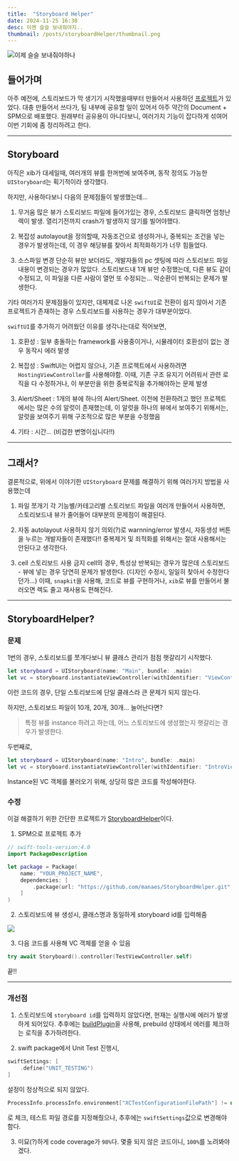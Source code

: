 ```yaml
---
title:  "Storyboard Helper"
date: 2024-11-25 16:30
desc: 이젠 슬슬 보내줘야지..
thumbnail: /posts/storyboardHelper/thumbnail.png
---
```


![이제 슬슬 보내줘야하나](/posts/storyboardHelper/thumbnail.png)

## 들어가며

아주 예전에, 스토리보드가 막 생기기 시작했을때부터 만들어서 사용하던 [프로젝트](https://github.com/manaes/StoryboardUtil)가 있었다.
대충 만들어서 쓰다가, 팀 내부에 공유할 일이 있어서 아주 약간의 Document + SPM으로 배포했다.
원래부터 공유용이 아니다보니, 여러가지 기능이 잡다하게 섞여어 이번 기회에 좀 정리하려고 한다.

---

## Storyboard

아직은 xib가 대세일때, 여러개의 뷰를 한꺼번에 보여주며, 동작 정의도 가능한 `UIStoryboard`는 획기적이라 생각했다.

하지만, 사용하다보니 다음의 문제점들이 발생했는데...

1. 무거움
많은 뷰가 스토리보드 파일에 들어가있는 경우, 스토리보드 클릭하면 엄청난 렉이 발생. 열리기전까지 crash가 발생하지 않기를 빌어야했다.

2. 복잡성
autolayout을 정의할때, 자동조건으로 생성하거나, 중복되는 조건을 넣는 경우가 발생하는데, 이 경우 해당뷰를 찾아서 최적화하기가 너무 힘들었다.

3. 소스파일 변경
단순히 뷰만 보더라도, 개발자들의 pc 셋팅에 따라 스토리보드 파일 내용이 변경되는 경우가 많았다.
스토리보드내 1개 뷰만 수정했는데, 다른 뷰도 같이 수정되고, 이 파일을 다른 사람이 열먼 또 수정되는...
악순환이 반복되는 문제가 발생한다.

기타 여러가지 문제점들이 있지만, 대체제로 나온 `swiftUI`로 전환이 쉽지 않아서
기존 프로젝트가 존재하는 경우 스토리보드를 사용하는 경우가 대부분이었다.

`swiftUI`를 추가하기 어려웠던 이유를 생각나는대로 적어보면,

1. 호환성 : 일부 충돌하는 framework를 사용중이거나, 시뮬레이터 호환성이 없는 경우 동작시 에러 발생

2. 복잡성 : SwiftUI는 어렵지 않으나, 기존 프로젝트에서 사용하려면 `HostingViewController`를 사용해야함. 
이때, 기존 구조 유지기 어려워서 관련 로직을 다 수정하거나, 이 부분만을 위한 중복로직을 추가해야하는 문제 발생

3. Alert/Sheet : 1개의 뷰에 하나의 Alert/Sheet. 이전에 전환하려고 했던 프로젝트에서는 많은 수의 알럿이 존재했는데,
이 알럿을 하나의 뷰에서 보여주기 위해서는, 알럿을 보여주기 위해 구조적으로 많은 부분을 수정했음

4. 기타 : 시간... (비겁한 변명이십니다!!)

---

## 그래서?

결론적으로, 위에서 이야기한 `UIStoryboard` 문제를 해결하기 위해 여러가지 방법을 사용했는데

1. 파일 쪼개기
각 기능별/카테고리별 스토리보드 파일을 여러개 만들어서 사용하면, 스토리보드내 뷰가 줄어들어 대부분의 문제점이 해결된다.

2. 자동 autolayout 사용하지 않기
의외(?)로 warnning/error 발생시, 자동생성 버튼을 누르는 개발자들이 존재했다!! 중복제거 및 죄적화를 위해서는 절대 사용해서는 안된다고 생각한다.

2. cell 스토리보드 사용 금지
cell의 경우, 특성상 반복되는 경우가 많은데 스토리보드 - 뷰에 넣는 경우 당연히 문제가 발생한다. (디자인 수정시, 일일히 찾아서 수정한다던가...)
이때, `snapkit`을 사용해, 코드로 뷰를 구현하거나, `xib`로 뷰를 만들어서 불러오면 렉도 줄고 재사용도 편해진다.

---

## StoryboardHelper?

### 문제

1번의 경우, 스토리보드를 쪼개다보니 뷰 클래스 관리가 점점 햇갈리기 시작했다.

```swift
let storyboard = UIStoryboard(name: "Main", bundle: .main)
let vc = storyboard.instantiateViewController(withIdentifier: "ViewController") as! ViewController
```

이런 코드의 경우, 단일 스토리보드에 단일 클래스라 큰 문제가 되지 않는다.

하지만, 스토리보드 파일이 10개, 20개, 30개... 늘어난다면?

> 특정 뷰를 instance 하려고 하는데, 어느 스토리보드에 생성했는지 햇갈리는 경우가 발생한다.

두번째로, 

```swift
let storyboard = UIStoryboard(name: "Intro", bundle: .main)
let vc = storyboard.instantiateViewController(withIdentifier: "IntroViewController") as! IntroViewController
```

Instance된 VC 객체를 불러오기 위해, 상당히 많은 코드를 작성해야한다.

### 수정

이걸 해결하기 위한 간단한 프로젝트가 [StoryboardHelper](https://github.com/manaes/StoryboardHelper)이다.

1. SPM으로 프로젝트 추가
```swift
// swift-tools-version:4.0
import PackageDescription

let package = Package(
    name: "YOUR_PROJECT_NAME",
    dependencies: [
        .package(url: "https://github.com/manaes/StoryboardHelper.git", from: "1.0.0"),
    ]
)
```

2. 스토리보드에 뷰 생성시, 클래스명과 동일하게 storyboard id를 입력해줌
<left>
  <img
    src="https://github.com/user-attachments/assets/bacc43c3-4eaa-4a31-9aa9-e544ca0190c9"
  />
</left>

3. 다음 코드를 사용해 VC 객체를 얻을 수 있음

```swift
try await Storyboard().controller(TestViewController.self)
```

끝!!

---

### 개선점

1. 스토리보드에 `storyboard id`를 입력하지 않았다면, 현재는 실행시에 에러가 발생하게 되어있다.
추후에는 [buildPlugin](https://developer.apple.com/videos/play/wwdc2022/110401/)을 사용해, prebuild 상태에서 에러를 체크하는 로직을 추가하려한다.

2. swift package에서 Unit Test 진행시, 

```swift
swiftSettings: [
    .define("UNIT_TESTING")
]
```
설정이 정상적으로 되지 않았다. 

```swift
ProcessInfo.processInfo.environment["XCTestConfigurationFilePath"] != nil
```
로 체크, 테스트 파일 경로를 지정해줬으나, 추후에는 `swiftSettings`값으로 변경해야함다.

3. 미묘(?)하게 code coverage가 `98%`다. 몇줄 되지 않은 코드이니, `100%`를 노려봐야겠다.